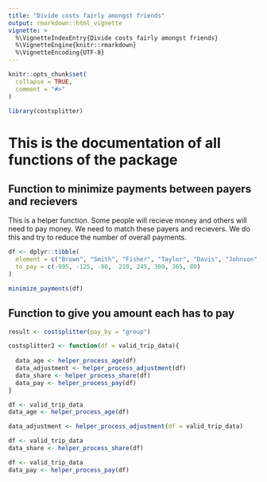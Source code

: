 ```yaml
---
title: "Divide costs fairly amongst friends"
output: rmarkdown::html_vignette
vignette: >
  %\VignetteIndexEntry{Divide costs fairly amongst friends}
  %\VignetteEngine{knitr::rmarkdown}
  %\VignetteEncoding{UTF-8}
---
```


```r
knitr::opts_chunk$set(
  collapse = TRUE,
  comment = "#>"
)
```

```r
library(costsplitter)
```

<!-- WARNING - This vignette is generated by {fusen} from dev/flat_money_transfer.Rmd: do not edit by hand -->


# This is the documentation of all functions of the package



## Function to minimize payments between payers and recievers
This is a helper function. Some people will recieve money and others will need to pay money. We need to match these payers and recievers. We do this and try to reduce the number of overall payments. 

```r

df <- dplyr::tibble(
  element = c("Brown", "Smith", "Fisher", "Taylor", "Davis", "Johnson", "Wilson", "ORally"),
  to_pay = c(-995, -125, -80,  210, 245, 300, 365, 80)
)

minimize_payments(df)

```




## Function to give you amount each has to pay

```r
result <- costsplitter(pay_by = "group")
```




```r
costsplitter2 <- function(df = valid_trip_data){
  
  data_age <- helper_process_age(df)
  data_adjustment <- helper_process_adjustment(df)
  data_share <- helper_process_share(df)
  data_pay <- helper_process_pay(df)
}
```




```r
df <- valid_trip_data
data_age <- helper_process_age(df)
```




```r
data_adjustment <- helper_process_adjustment(df = valid_trip_data)
```




```r
df <- valid_trip_data
data_share <- helper_process_share(df)
```




```r
df <- valid_trip_data
data_pay <- helper_process_pay(df)
```


